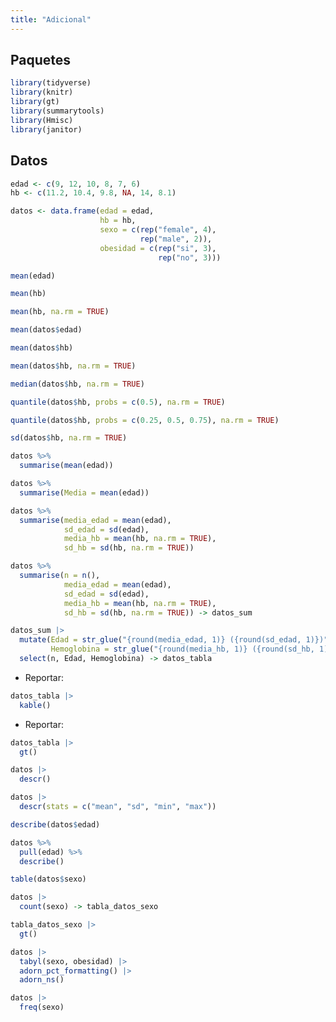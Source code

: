 ---
title: "Adicional"
---

## Paquetes

```{r}
library(tidyverse)
library(knitr)
library(gt)
library(summarytools)
library(Hmisc)
library(janitor)
```

##  Datos

```{r}
edad <- c(9, 12, 10, 8, 7, 6)
hb <- c(11.2, 10.4, 9.8, NA, 14, 8.1)

datos <- data.frame(edad = edad, 
                    hb = hb, 
                    sexo = c(rep("female", 4), 
                             rep("male", 2)), 
                    obesidad = c(rep("si", 3), 
                                 rep("no", 3)))
```

```{r}
mean(edad)
```

```{r}
mean(hb)
```

```{r}
mean(hb, na.rm = TRUE)
```
  
```{r}
mean(datos$edad)
```

```{r}
mean(datos$hb)
```

```{r}
mean(datos$hb, na.rm = TRUE)
```

```{r}
median(datos$hb, na.rm = TRUE)
```

```{r}
quantile(datos$hb, probs = c(0.5), na.rm = TRUE)
```
```{r}
quantile(datos$hb, probs = c(0.25, 0.5, 0.75), na.rm = TRUE)
```
```{r}
sd(datos$hb, na.rm = TRUE)
```

```{r}
datos %>% 
  summarise(mean(edad))
```

```{r}
datos %>% 
  summarise(Media = mean(edad))
```

```{r}
datos %>% 
  summarise(media_edad = mean(edad), 
            sd_edad = sd(edad), 
            media_hb = mean(hb, na.rm = TRUE), 
            sd_hb = sd(hb, na.rm = TRUE))
```


```{r}
datos %>% 
  summarise(n = n(), 
            media_edad = mean(edad), 
            sd_edad = sd(edad), 
            media_hb = mean(hb, na.rm = TRUE), 
            sd_hb = sd(hb, na.rm = TRUE)) -> datos_sum
```

```{r}
datos_sum |> 
  mutate(Edad = str_glue("{round(media_edad, 1)} ({round(sd_edad, 1)})"), 
         Hemoglobina = str_glue("{round(media_hb, 1)} ({round(sd_hb, 1)})")) |> 
  select(n, Edad, Hemoglobina) -> datos_tabla
```

- Reportar:

```{r}
datos_tabla |> 
  kable()
```

- Reportar:

```{r}
datos_tabla |> 
  gt()
```


```{r}
datos |> 
  descr()
```

```{r}
datos |> 
  descr(stats = c("mean", "sd", "min", "max"))
```

        
```{r}
describe(datos$edad)
```

```{r}
datos %>% 
  pull(edad) %>%
  describe()
```

```{r}
table(datos$sexo)
```

```{r}
datos |> 
  count(sexo) -> tabla_datos_sexo

tabla_datos_sexo |> 
  gt()
```


```{r}
datos |> 
  tabyl(sexo, obesidad) |> 
  adorn_pct_formatting() |> 
  adorn_ns()
```

```{r}
datos |> 
  freq(sexo)
```

